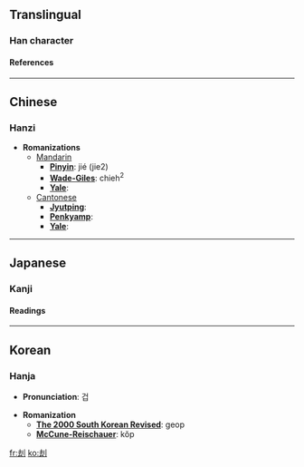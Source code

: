 {{see|劫}}

==Translingual==
===Han character===
{{Han char|rad=刀|as=05|sn=7|four=|canj=土戈中弓 (GILN)}}
====References====
{{Han ref|kx=0138.140|dkj=01926|dj=0313.020|hdz=10328.040|uh=5226|ud=21030}}
----

==Chinese==
===Hanzi===


* '''Romanizations'''
** [[Mandarin]]
*** '''[[Pinyin]]''': jié (jie2)
*** '''[[Wade-Giles]]''': chieh<sup>2</sup>
*** '''[[Yale]]''': 
**[[Cantonese]]
***'''[[Jyutping]]''':
***'''[[Penkyamp]]''': 
***'''[[Yale]]''': 


----
==Japanese==
===Kanji===
{{ja-kanji|grade=|rs=刀05}}
====Readings====
{{ja-readings|on=[[きょう]] (kyō), [[こう]] (kō)|kun=[[おいやかす]] (oiyakasu)}}


----
==Korean==
===Hanja===

* '''Pronunciation''': 겁

* '''Romanization'''
** '''[[The 2000 South Korean Revised Romanization|The 2000 South Korean Revised]]''': geop
** '''[[McCune-Reischauer]]''': kŏp


[[fr:刦]]
[[ko:刦]]